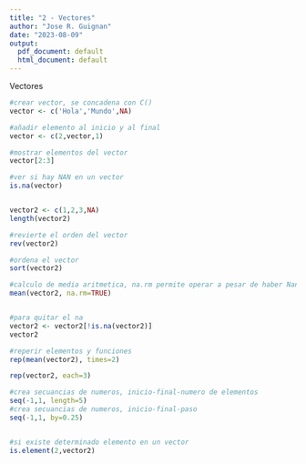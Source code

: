 ```yaml
---
title: "2 - Vectores"
author: "Jose R. Guignan"
date: "2023-08-09"
output:
  pdf_document: default
  html_document: default
---
```


Vectores
```r
#crear vector, se concadena con C()
vector <- c('Hola','Mundo',NA)

#añadir elemento al inicio y al final
vector <- c(2,vector,1)

#mostrar elementos del vector
vector[2:3]

#ver si hay NAN en un vector
is.na(vector)


vector2 <- c(1,2,3,NA)
length(vector2)

#revierte el orden del vector
rev(vector2)

#ordena el vector 
sort(vector2)

#calculo de media aritmetica, na.rm permite operar a pesar de haber Nan
mean(vector2, na.rm=TRUE)


#para quitar el na
vector2 <- vector2[!is.na(vector2)] 
vector2

#reperir elementos y funciones
rep(mean(vector2), times=2)

rep(vector2, each=3)

#crea secuancias de numeros, inicio-final-numero de elementos
seq(-1,1, length=5)
#crea secuancias de numeros, inicio-final-paso
seq(-1,1, by=0.25)


#si existe determinado elemento en un vector
is.element(2,vector2)

```

